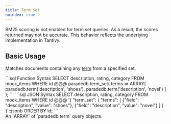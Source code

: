```yaml
---
title: Term Set
noindex: true
---
```


<Note>
  BM25 scoring is not enabled for term set queries. As a result, the scores
  returned may not be accurate. This behavior reflects the underlying
  implementation in Tantivy.
</Note>

## Basic Usage

Matches documents containing any [term](/documentation/concepts/term) from a specified set.

<CodeGroup>
```sql Function Syntax
SELECT description, rating, category
FROM mock_items
WHERE id @@@ paradedb.term_set(
	terms => ARRAY[
		paradedb.term('description', 'shoes'),
		paradedb.term('description', 'novel')
	]
);
```
```sql JSON Syntax
SELECT description, rating, category
FROM mock_items
WHERE id @@@
'{
    "term_set": {
        "terms": [
            {"field": "description", "value": "shoes"},
            {"field": "description", "value": "novel"}
        ]
    }
}'::jsonb ORDER BY id;
```
</CodeGroup>

<div className="mt-8" />

<ParamField body="terms" required>
  An `ARRAY` of `paradedb.term` query objects.
</ParamField>
